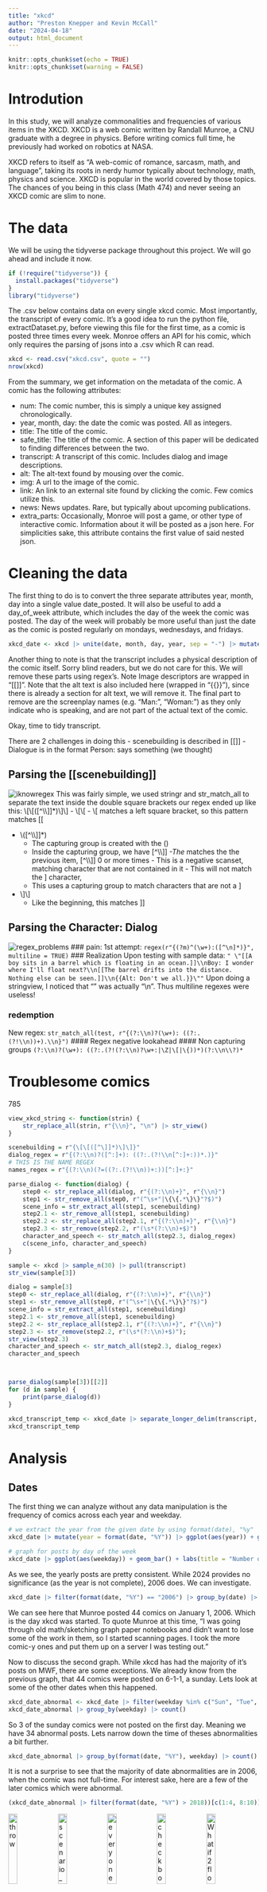 ```yaml
---
title: "xkcd"
author: "Preston Knepper and Kevin McCall"
date: "2024-04-18"
output: html_document
---
```


```r
knitr::opts_chunk$set(echo = TRUE)
knitr::opts_chunk$set(warning = FALSE)
```

# Introdution

In this study, we will analyze commonalities and frequencies of various items in the XKCD. XKCD is a web comic written by Randall Munroe, a CNU graduate with a degree in physics. Before writing comics full time, he previously had worked on robotics at NASA.

XKCD refers to itself as "A web-comic of romance, sarcasm, math, and language", taking its roots in nerdy humor typically about technology, math, physics and science. XKCD is popular in the world covered by those topics. The chances of you being in this class (Math 474) and never seeing an XKCD comic are slim to none.

# The data
We will be using the tidyverse package throughout this project. We will go ahead and include it now.
```r
if (!require("tidyverse")) {
  install.packages("tidyverse")
}
library("tidyverse")
```

The .csv below contains data on every single xkcd comic. Most importantly, the transcript of every comic. It's a good idea to run the python file, extractDataset.py, before viewing this file for the first time, as a comic is posted three times every week. Monroe offers an API for his comic, which only requires the parsing of jsons into a .csv which R can read.
```r
xkcd <- read.csv("xkcd.csv", quote = "")
nrow(xkcd)
```
From the summary, we get information on the metadata of the comic. A comic has the following attributes:

* num: The comic number, this is simply a unique key assigned chronologically.
* year, month, day: the date the comic was posted. All as integers.
* title: The title of the comic.
* safe_title: The title of the comic. A section of this paper will be dedicated to finding differences between the two.
* transcript: A transcript of this comic. Includes dialog and image descriptions.
* alt: The alt-text found by mousing over the comic.
* img: A url to the image of the comic.
* link: An link to an external site found by clicking the comic. Few comics utilize this.
* news: News updates. Rare, but typically about upcoming publications.
* extra_parts: Occasionally, Monroe will post a game, or other type of interactive comic. Information about it will be posted as a json here. For simplicities sake, this attribute contains the first value of said nested json.

# Cleaning the data

The first thing to do is to convert the three separate attributes year, month, day into a single value date_posted. It will also be useful to add a day_of_week attribute, which includes the day of the week the comic was posted. The day of the week will probably be more useful than just the date as the comic is posted regularly on mondays, wednesdays, and fridays.

```r
xkcd_date <- xkcd |> unite(date, month, day, year, sep = "-") |> mutate(date = as.Date(mdy(date))) |> mutate(weekday = wday(date, label = TRUE),.after = date)
```
Another thing to note is that the transcript includes a physical description of the comic itself. Sorry blind readers, but we do not care for this. We will remove these parts using regex's. Note Image descriptors are wrapped in "[[]]". Note that the alt text is also included here (wrapped in "\{\{\}\}"), since there is already a section for alt text, we will remove it. The final part to remove are the screenplay names (e.g. "Man:", "Woman:") as they only indicate who is speaking, and are not part of the actual text of the comic.


Okay, time to tidy transcript.

There are 2 challenges in doing this 
- scenebuilding is described in [[]]
- Dialogue is in the format Person: says something (we thought)


## Parsing the [[scenebuilding]]
![iknowregex](https://imgs.xkcd.com/comics/regular_expressions.png)
This was fairly simple, we used stringr and str_match_all to separate the text inside the double square brackets
our regex ended up like this: \\[\\[([^\\]]*)\\]\\]
- \\[\\[
    - \\[ matches a left square bracket, so this pattern matches [[

- \\([^\\]]*)
    - The capturing group is created with the ()
    - Inside the capturing group, we have [^\\]]*
        -The * matches the the previous item, [^\\]] 0 or more times
            - This is a negative scanset, matching character that are not contained in it
            - This will not match the ] character, 
    - This uses a capturing group to match characters that are not a ]

- \\]\\]
    - Like the beginning, this matches ]]

## Parsing the Character: Dialog
![regex_problems](https://imgs.xkcd.com/comics/perl_problems_2x.png)
### pain: 1st attempt: `regex(r"{(?m)^(\w+):([^\n]*)}", multiline = TRUE)`
### Realization
Upon testing with sample data:
`" \"[[A boy sits in a barrel which is floating in an ocean.]]\\nBoy: I wonder where I'll float next?\\n[[The barrel drifts into the distance. Nothing else can be seen.]]\\n{{Alt: Don't we all.}}\""`
Upon doing a stringview, I noticed that "\n" was actually "\\n". Thus multiline regexes were useless!

### redemption
New regex: `str_match_all(test, r"{(?:\\n)?(\w+): ((?:.(?!\\n))+).\\n}")`
#### Regex negative lookahead
#### Non capturing groups
`(?:\\n)?(\w+): ((?:.(?!(?:\\n)?\w+:|\Z|\[|\{))*)(?:\\n\\?)*`

# Troublesome comics
785


```r
view_xkcd_string <- function(strin) {
    str_replace_all(strin, r"{\\n}", "\n") |> str_view()
}

scenebuilding = r"{\[\[([^\]]*)\]\]}"
dialog_regex = r"{(?:\\n)?([^:]+): ((?:.(?!\\n[^:]+:))*.)}"
# THIS IS THE NAME REGEX
names_regex = r"{(?:\\n)(?=((?:.(?!\\n))+:))[^:]+:}"

parse_dialog <- function(dialog) {
    step0 <- str_replace_all(dialog, r"{(?:\\n)+}", r"{\\n}")
    step1 <- str_remove_all(step0, r"(^\s+"|\{\{.*\}\}"?$)")
    scene_info = str_extract_all(step1, scenebuilding)
    step2.1 <- str_remove_all(step1, scenebuilding)
    step2.2 <- str_replace_all(step2.1, r"{(?:\\n)+}", r"{\\n}")
    step2.3 <- str_remove(step2.2, r"(\s*(?:\\n)+$)")
    character_and_speech <- str_match_all(step2.3, dialog_regex)
    c(scene_info, character_and_speech)
}

sample <- xkcd |> sample_n(30) |> pull(transcript)
str_view(sample[3])

dialog = sample[3]
step0 <- str_replace_all(dialog, r"{(?:\\n)+}", r"{\\n}")
step1 <- str_remove_all(step0, r"(^\s+"|\{\{.*\}\}"?$)")
scene_info = str_extract_all(step1, scenebuilding)
step2.1 <- str_remove_all(step1, scenebuilding)
step2.2 <- str_replace_all(step2.1, r"{(?:\\n)+}", r"{\\n}")
step2.3 <- str_remove(step2.2, r"(\s*(?:\\n)+$)");
str_view(step2.3)
character_and_speech <- str_match_all(step2.3, dialog_regex)
character_and_speech



parse_dialog(sample[3])[[2]]
for (d in sample) {
    print(parse_dialog(d))
}
```


```r
xkcd_transcript_temp <- xkcd_date |> separate_longer_delim(transcript, regex(names_regex)) |> group_by(num, date, weekday, title, safe_title, alt, img, link, news, extra_parts) |> summarise(transcript = paste(transcript, collapse = " "))
xkcd_transcript_temp
```
# Analysis
## Dates

The first thing we can analyze without any data manipulation is the frequency of comics across each year and weekday.
```r
# we extract the year from the given date by using format(date), "%y"
xkcd_date |> mutate(year = format(date, "%Y")) |> ggplot(aes(year)) + geom_bar() + labs(title = "Number of Comics Posted by Year")
```
```r
# graph for posts by day of the week
xkcd_date |> ggplot(aes(weekday)) + geom_bar() + labs(title = "Number of Comics Posted by Weekday")
```

As we see, the yearly posts are pretty consistent. While 2024 provides no significance (as the year is not complete), 2006 does. We can investigate.
```r
xkcd_date |> filter(format(date, "%Y") == "2006") |> group_by(date) |> count() |> arrange(desc(n)) |> head()
```
We can see here that Munroe posted 44 comics on January 1, 2006. Which is the day xkcd was started. To quote Munroe at this time, "I was going through old math/sketching graph paper notebooks and didn't want to lose some of the work in them, so I started scanning pages. I took the more comic-y ones and put them up on a server I was testing out."

Now to discuss the second graph. While xkcd has had the majority of it's posts on MWF, there are some exceptions. We already know from the previous graph, that 44 comics were posted on 6-1-1, a sunday. Lets look at some of the other dates when this happened.
```r
xkcd_date_abnormal <- xkcd_date |> filter(weekday %in% c("Sun", "Tue", "Thu", "Sat"), date != "2006-01-01")
xkcd_date_abnormal |> group_by(weekday) |> count()
```
So 3 of the sunday comics were not posted on the first day. Meaning we have 34 abnormal posts. Lets narrow down the time of theses abnormalities a bit further.
```r
xkcd_date_abnormal |> group_by(format(date, "%Y"), weekday) |> count()
```
It is not a surprise to see that the majority of date abnormalities are in 2006, when the comic was not full-time. For interest sake, here are a few of the later comics which were abnormal.
```r
(xkcd_date_abnormal |> filter(format(date, "%Y") > 2018))[c(1:4, 8:10)]
```
<p float="left">
    <img src="https://imgs.xkcd.com/comics/throw.png" alt="throw" width="19%"/>
    <img src="https://imgs.xkcd.com/comics/scenario_4.png" alt="scenario_4" width="19%"/>
    <img src="https://imgs.xkcd.com/comics/everyones_an_epidemiologist.png" alt="everyones_an_epidemiologist" width="19%"/>
    <img src="https://imgs.xkcd.com/comics/checkbox.gif"alt="checkbox" width="19%"/>
    <img src="https://imgs.xkcd.com/comics/what_if_2_flowchart.png" alt="What if 2 flowchart" width="19%"/>
</p> 
Interestingly enough, all but one of the last 5 comics which were off-schedule were "special" comics (a term we will define later) and/or promotions for Munroe's most recent publication (in these cases, <ins>What if? 2</ins> and <ins>How to</ins> where promoted).

## Special comics

Speaking of special comics. Lets look at some of those. In this project, we define special comics as any unusual post that isn't just a comic. The primary form of this are posts where the extra_parts fields are not null, that is the comic is an interactive comic. It could be a game, a gif, or a movie. We will also be looking at comics with links and comics where some news was announced. 
```r
specialComics <- xkcd_date |> filter(extra_parts != " NA")
hasNews <- xkcd_date |> filter(news != " NA")
hasLink <- xkcd_date |> filter(link != " NA")
special_union <- union(union(specialComics, hasNews), hasLink)
nrow(specialComics)
nrow(hasNews)
nrow(hasLink)
nrow(special_union)
nrow(intersect(specialComics, hasNews))
nrow(intersect(specialComics, hasLink))
nrow(intersect(hasNews, hasLink))
nrow(intersect(specialComics, intersect(hasNews, hasLink)))
```

So there are 23 special comics. 54 comics with news announced, and 72 comics which have a link attached to the picture. This totals to 125 special comics (as some comics fall under more than one of the 3 categories). We see that there are 9 comics which are both special and have news, 3 comics which are special and have a link, 12 comics which have both news and a link, and 0 comics with all 3 qualities.

Lets look at how frequent these comics were over time.

```r
special_union |> mutate(year = format(date, "%Y")) |> ggplot(aes(year)) + geom_bar() + labs(title = "Comics with Unique Properties by Year")
```
```r
specialComics |> mutate(year = format(date, "%Y")) |> ggplot(aes(year)) + geom_bar() + labs(title = "Special Comics by Year")
hasLink |> mutate(year = format(date, "%Y")) |> ggplot(aes(year)) + geom_bar() + labs(title = "Comics with Links by Year")
hasNews |> mutate(year = format(date, "%Y")) |> ggplot(aes(year)) + geom_bar() + labs(title = "Comics with News by Year")
```
We see here that the majority of the comics with extra features peaked around 2012, and had a spike in 2022. This is true for the individual properties as well, with the exception that news did not have a spike in 2022.

Lets go back a bit to where we analyzed the comics that were posted on Tuesdays and Thursdays. We can try to prove our hypothesis that most of these are our special comics. 
```r
special_union |> ggplot(aes(weekday)) + geom_bar() + labs(title = "Comics with Unique Properties by Weekday")
nrow(union(special_union, xkcd_date_abnormal))
nrow(intersect(special_union, xkcd_date_abnormal)) / nrow(xkcd_date_abnormal)
nrow(special_union) / nrow(xkcd)
```
We see here that the distribution looks fairly similar to the previous weekday graph. However looking at the numbers, we see that there are 145 comics with unique properties that were posted on abnormal days. That's 41.1% of all comics posted on abnormal days. Considering comics with unique properties make up about 4.3% of all comics. This means unique comics make up a significant portion of comics posted on off-days.

## Titles
One thing mentioned in Section 1: The Data is that there didn't seem to be a difference between 'title' and 'safe_title'. Let's look at that now.

```r
xkcd_title_diff <- xkcd_date |> filter(title != safe_title)
xkcd_title_diff[1:5]
```
One of these comics has an accent above the 'e' in the word 'Clichéd' which may not be readable by some browsers. The other has a blue fill for the word 'House', which once again, may not be readable by some browsers. It is interesting that the answer for this problem was to create an entire new field for this problem, when it could have been handled like the 'extra_parts' item, where only some of the comics even register one (we put in a NA value for all comics which had no 'extra_parts' attribute).
<p float="left">
    <img src="https://imgs.xkcd.com/comics/cliched_exchanges.png" alt="cliched_exchanges" width="49%"/>
    <img src="https://imgs.xkcd.com/comics/house_of_pancakes.png" alt="house_of_pancakes" width="49%"/>
</p> 

## The transcript
Now for the part we've all been waiting for. After expending much effort into parsing the transcript with regular expressions, we will finally use it. Starting with the most common 100 words used in his comic.

```r
#TODO: delete below single line
xkcd_transcript <- xkcd_date
xkcd_words <- xkcd_transcript |> separate_longer_delim(transcript, delim = regex(r"(\s+)"))
word_frequency <- xkcd_words |> group_by(transcript) |> count() |> arrange(desc(n))
word_frequency
```


# Sources

- xkcd.com
- xkcd.com/json.html
- xkcd.com/about/

To no one's suprise, the most common words are the articles 'the', 'a', 'of', etc.. However ...

Let's now look at the most common character's in the comic.
```r
word_frequency
```

# Sources

- xkcd.com
- xkcd.com/json.html
- xkcd.com/about